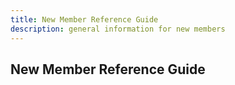 ---
title: New Member Reference Guide
description: general information for new members
---

## New Member Reference Guide

